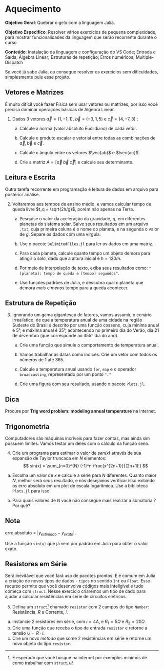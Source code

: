 # Aquecimento


**Objetivo Geral**: Quebrar o gelo com a linguagem Julia.

**Objetivo Especifico**: Resolver vários exercícios de pequena complexidade, para mostrar funcionalidades da linguagem que serão recorrente durante o curso

**Conteúdo**: Instalação da linguagem e configuração do VS Code; Entrada e Saída; Álgebra Linear; Estruturas de repetição; Erros numéricos; Multiple-Dispatch

Se você já sabe Julia, ou consegue resolver os exercícios sem dificuldades, simplesmente pule esse projeto.

## Vetores e Matrizes
É muito difícil você fazer Física sem usar vetores ou matrizes, por isso você precisa dominar operações básicas de Algebra Linear.

1. Dados 3 vetores  $\vec{a} = (1,-1,1)$,  $\vec{b} = (-3,1,5)$ e $\vec{c} = (4,-7,3)$ \footnote{Valores copiados de \cite{p1_ex2}} :

    a. Calcule a norma (valor absoluto Euclidiano) de cada vetor.

    a. Calcule o produto escalar e vetorial entre todas as combinações de  $\vec{a},\vec{b}$ e $\vec{c}$.

    a. Calcule o ângulo entre os vetores $\vec{ab}$ e $\vec{ac}$.

    a. Crie a matriz $A = [\vec{a}\; \vec{b}\; \vec{c}]$ e calcule seu determinante.




## Leitura e Escrita

Outra tarefa recorrente em programação é leitura de dados em arquivo para posterior análise.

2. Voltaremos aos tempos de ensino médio, e vamos calcular tempo de queda livre $t_q = \sqrt{2h/g}$, porém não apenas na Terra.

    a. Pesquise o valor da aceleração da gravidade, $g$, em diferentes planetas do sistema solar. Salve seus resultados em um arquivo `.txt`, cuja primeira coluna é o nome do planeta, e na segunda o valor de $g$. Separe os dados com uma vírgula.

    a. Use o pacote `DelimitedFiles.jl` para ler os dados em uma matriz.

    a. Para cada planeta, calcule quanto tempo um objeto demora para atingir o solo, dado que a altura inicial é $h=120 m$.

    a. Por meio de interpolação de texto, exiba seus resultados como: `"[planeta]: tempo de queda é [tempo] segundos"`.

    a. Use funções padrões de Julia, e descubra qual o planeta que demora *mais* e *menos* tempo para a queda acontecer.



## Estrutura de Repetição

3. Ignorando um gama gigantesca de fatores, vamos assumir, o cenário irrealístico, de que a temperatura anual de uma cidade na região Sudeste do Brasil é descrito por uma função cosseno, cuja miníma anual é 5°, e máxima anual é 35°, acontecendo no primeiro dia do Verão, dia 21 de dezembro (que corresponde ao 355° dia do ano).

    a. Crie uma função que simule o comportamento de temperatura anual.

    a. Vamos trabalhar as datas como índices. Crie um vetor com todos os números de 1 até 365.

    a. Calcule a temperatura anual usando `for`, `map` e o operador `broadcasting`, representado por um ponto `"."`

    a. Crie uma figura com seu resultado, usando o pacote `Plots.jl`.


::: callout-tip
## Dica
Procure por **Trig word problem: modeling annual temperature** na Internet.
:::


## Trigonometria

Computadores são máquinas incríveis para fazer contas, mas ainda sim possuem limites. Vamos testar um deles com o cálculo da função seno.

4. Crie um programa para estimar o valor  de *sen(x)* através de sua expansão de Taylor truncada em $N$ elementos:
    $$
       sin(x) = \sum_{n=0}^{N} (-1)^n \frac{x^{2n+1}}{(2n+1)!}
    $$
  a. Escolha um valor de $x$ e calcule a série para $N$ diferentes. Quanto maior $N$, melhor será seus resultado, e nós desejamos verificar isso exibindo os erro absoluto  em um plot de escala logarítmica. Use a biblioteca `Plots.jl` para isso.

  a. Para quais valores de $N$ você não consegue mais realizar a somatória ? Por quê?


::: callout-note
## Nota
erro absoluto = $|y_{estimado} - y_{exato}|$.

Use a função `sin(x)` que já vem por padrão em Julia para obter o valor exato.
:::

## Resistores em Série

Será inevitável que você fará uso de pacotes prontos. E é comum em Julia a criação de novos tipos de dados - `tipos` no sentido `Int` ou `Float`. Esse recurso permite que você desenvolva códigos mais inteligível e tudo começa com `struct`. Nesse exercício criaremos um tipo de dado para ajudar a calcular resistências em série de circuitos elétricos.

5. Defina um `struct`^[É esperado que você busque na internet por exemplos mínimos de como trabalhar com `struct`.] chamado `resistor` com 2 campos do tipo `Number`: Resistência, $R$ e Corrente, $i$.
  a. Instancie 2 resistores em série, com $i = 4A$, e $R_1 = 5\Omega$ e $R_2 = 20\Omega$.
  a. Crie uma função que receba o tipo de entrada `resistor` e retorne a tensão $U = R\cdot i$.
  a. Crie um novo *método* que some 2 resistências em série e retorne um novo objeto do tipo `resistor`.

